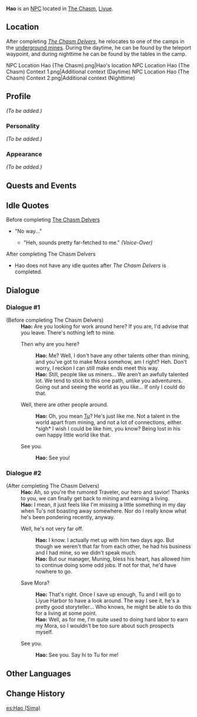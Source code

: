 {{Meta
<!-- REMOVE THIS TEMPLATE AFTER ADDING MISSING INFO -->
|missing_NPC_profile  = yes
}}
{{About|the NPC located in The Chasm|a disambiguation|Hao}}
{{Character Infobox
|name             = Hao
|type             = NPC
|image            = <gallery>
NPC Hao (The Chasm) 2.png|Miner
NPC Hao (The Chasm).png|Former Miner
</gallery>
|region           = Liyue
|affiliation      = 
|title            = Chasm Miner
|title2           = Former Miner at The Chasm<br />''(Before completing [[The Chasm Delvers]])''
|voiceEN          = 
|voiceCN          = 
|voiceJP          = 
}}
'''Hao''' is an [[NPC]] located in [[The Chasm]], [[Liyue]].

==Location==
After completing ''[[The Chasm Delvers]]'', he relocates to one of the camps in the [[The Chasm/Underground Mines|underground mines]]. During the daytime, he can be found by the teleport waypoint, and during nighttime he can be found by the tables in the camp.

<gallery hideaddbutton="true" captionalign="center">
NPC Location Hao (The Chasm).png|Hao's location
NPC Location Hao (The Chasm) Context 1.png|Additional context (Daytime)
NPC Location Hao (The Chasm) Context 2.png|Additional context (Nighttime)
</gallery>

==Profile==
<!--detailed story/lore information goes here-->
''(To be added.)''

===Personality===
''(To be added.)''

===Appearance===
''(To be added.)''

==Quests and Events==
{{Quest Appearances}}

==Idle Quotes==
;Before completing [[The Chasm Delvers]]
* "No way..."
** {{A|VO Hao (The Chasm) 01.ogg}} "Heh, sounds pretty far-fetched to me." ''(Voice-Over)''

;After completing The Chasm Delvers
* Hao does not have any idle quotes after ''The Chasm Delvers'' is completed.

==Dialogue==
===Dialogue #1===
{{Dialogue start}}
;(Before completing The Chasm Delvers)
:'''Hao:''' Are you looking for work around here? If you are, I'd advise that you leave. There's nothing left to mine.
:{{DIcon}} Then why are you here?
::'''Hao:''' Me? Well, I don't have any other talents other than mining, and you've got to make Mora somehow, am I right? Heh. Don't worry, I reckon I can still make ends meet this way.
::'''Hao:''' Still, people like us miners... We aren't an awfully talented lot. We tend to stick to this one path, unlike you adventurers. Going out and seeing the world as you like... If only I could do that.
:{{DIcon}} Well, there are other people around.
::'''Hao:''' Oh, you mean [[Tu]]? He's just like me. Not a talent in the world apart from mining, and not a lot of connections, either. *sigh* I wish I could be like him, you know? Being lost in his own happy little world like that.
:{{DIcon}} See you.
::'''Hao:''' See you!
{{Dialogue end}}

===Dialogue #2===
{{Dialogue start}}
;(After completing The Chasm Delvers)
:'''Hao:''' Ah, so you're the rumored Traveler, our hero and savior! Thanks to you, we can finally get back to mining and earning a living.
:'''Hao:''' I mean, it just feels like I'm missing a little something in my day when Tu's not boasting away somewhere. Nor do I really know what he's been pondering recently, anyway.
:{{DIcon}} Well, he's not very far off.
::'''Hao:''' I know. I actually met up with him two days ago. But though we weren't that far from each other, he had his business and I had mine, so we didn't speak much.
::'''Hao:''' But our manager, Muning, bless his heart, has allowed him to continue doing some odd jobs. If not for that, he'd have nowhere to go.
:{{DIcon}} Save Mora?
::'''Hao:''' That's right. Once I save up enough, Tu and I will go to Liyue Harbor to have a look around. The way I see it, he's a pretty good storyteller... Who knows, he might be able to do this for a living at some point.
::'''Hao:''' Well, as for me, I'm quite used to doing hard labor to earn my Mora, so I wouldn't be too sure about such prospects myself.
:{{DIcon}} See you.
::'''Hao:''' See you. Say hi to Tu for me!
{{Dialogue end}}

==Other Languages==
{{Other Languages|default_hidden = 1
|en      = Hao
|zhs     = 阿昊
|zhs_rm  = Ā Hào
|zht     = 阿昊
|zht_rm  = Ā Hào
|ja      = 昊
|ja_rm   = Kou{{Assumed}}
|ko      = 지호
|ko_rm   = Jiho
|es      = Hao
|fr      = Hao
|ru      = Хао
|th      = Hao
|vi      = Hao
|de      = Hao
|id      = Hao
|pt      = Hao
}}

==Change History==
{{Change History|2.6}}
<!--
==References==
{{Reflist}}
-->

[[es:Hao (Sima)]]